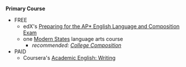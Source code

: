 ---
---


<CourseCard title="Freshman Composition">

**Primary Course**

- FREE
  - edX's [Preparing for the AP\* English Language and Composition Exam](https://www.edx.org/course/preparing-for-the-ap-english-language-and-composit)
  - one [Modern States](https://modernstates.org/course/?subject=composition-and-literature&accreditation=clep) language arts course
    - _recommended: [College Composition](https://modernstates.org/course/college-composition/)_
- PAID
  - Coursera's [Academic English: Writing](https://www.coursera.org/specializations/academic-english)

</CourseCard>
